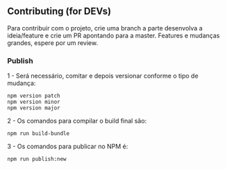 
<Meta title="Aurora-Vue/Contributing" />

## Contributing (for DEVs)

Para contribuir com o projeto, crie uma branch a parte desenvolva a ideia/feature e crie um PR apontando para a master.
Features e mudanças grandes, espere por um review.

### Publish

1 - Será necessário, comitar e depois versionar conforme o tipo de mudança:

```
npm version patch
npm version minor
npm version major
```

2 - Os comandos para compilar o build final são:

```
npm run build-bundle
```

3 - Os comandos para publicar no NPM é:

```
npm run publish:new
```
